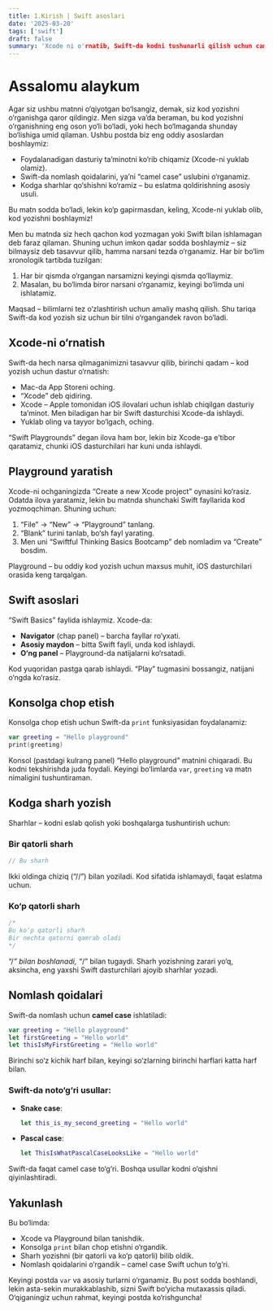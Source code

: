```yaml
---
title: 1.Kirish | Swift asoslari
date: '2025-03-20'
tags: ['swift']
draft: false
summary: 'Xcode ni o'rnatib, Swift-da kodni tushunarli qilish uchun camel case nomlash uslubi qo‘llaniladi. Shuningdek, sharhlar kodga eslatmalar kiritish va uni oson tushunish uchun muhim vositadir. Ushbu postda shu mavzularni ko‘rib chiqamiz.'
---
```

# Assalomu alaykum
  Agar siz ushbu matnni o‘qiyotgan bo‘lsangiz, demak, siz kod yozishni o‘rganishga qaror qildingiz. Men sizga va’da beraman, bu kod yozishni o‘rganishning eng oson yo‘li bo‘ladi, yoki hech bo‘lmaganda shunday bo‘lishiga umid qilaman. Ushbu postda biz eng oddiy asoslardan boshlaymiz:

- Foydalanadigan dasturiy ta’minotni ko‘rib chiqamiz (Xcode-ni yuklab olamiz).
- Swift-da nomlash qoidalarini, ya’ni “camel case” uslubini o‘rganamiz.
- Kodga sharhlar qo‘shishni ko‘ramiz – bu eslatma qoldirishning asosiy usuli.

Bu matn sodda bo‘ladi, lekin ko‘p gapirmasdan, keling, Xcode-ni yuklab olib, kod yozishni boshlaymiz!

Men bu matnda siz hech qachon kod yozmagan yoki Swift bilan ishlamagan deb faraz qilaman. Shuning uchun imkon qadar sodda boshlaymiz – siz bilmaysiz deb tasavvur qilib, hamma narsani tezda o‘rganamiz. Har bir bo‘lim xronologik tartibda tuzilgan:

1. Har bir qismda o‘rgangan narsamizni keyingi qismda qo‘llaymiz.
2. Masalan, bu bo‘limda biror narsani o‘rganamiz, keyingi bo‘limda uni ishlatamiz.

Maqsad – bilimlarni tez o‘zlashtirish uchun amaliy mashq qilish. Shu tariqa Swift-da kod yozish siz uchun bir tilni o‘rgangandek ravon bo‘ladi.

## Xcode-ni o‘rnatish

Swift-da hech narsa qilmaganimizni tasavvur qilib, birinchi qadam – kod yozish uchun dastur o‘rnatish:

- Mac-da App Storeni oching.
- “Xcode” deb qidiring.
- Xcode – Apple tomonidan iOS ilovalari uchun ishlab chiqilgan dasturiy ta’minot. Men biladigan har bir Swift dasturchisi Xcode-da ishlaydi.
- Yuklab oling va tayyor bo‘lgach, oching.

“Swift Playgrounds” degan ilova ham bor, lekin biz Xcode-ga e’tibor qaratamiz, chunki iOS dasturchilari har kuni unda ishlaydi.

## Playground yaratish

Xcode-ni ochganingizda “Create a new Xcode project” oynasini ko‘rasiz. Odatda ilova yaratamiz, lekin bu matnda shunchaki Swift fayllarida kod yozmoqchiman. Shuning uchun:

1. “File” → “New” → “Playground” tanlang.
2. “Blank” turini tanlab, bo‘sh fayl yarating.
3. Men uni “Swiftful Thinking Basics Bootcamp” deb nomladim va “Create” bosdim.

Playground – bu oddiy kod yozish uchun maxsus muhit, iOS dasturchilari orasida keng tarqalgan.

## Swift asoslari

“Swift Basics” faylida ishlaymiz. Xcode-da:

- **Navigator** (chap panel) – barcha fayllar ro‘yxati.
- **Asosiy maydon** – bitta Swift fayli, unda kod ishlaydi.
- **O‘ng panel** – Playground-da natijalarni ko‘rsatadi.

Kod yuqoridan pastga qarab ishlaydi. “Play” tugmasini bossangiz, natijani o‘ngda ko‘rasiz.

## Konsolga chop etish

Konsolga chop etish uchun Swift-da `print` funksiyasidan foydalanamiz:

```swift
var greeting = "Hello playground"
print(greeting)
```

Konsol (pastdagi kulrang panel) “Hello playground” matnini chiqaradi. Bu kodni tekshirishda juda foydali. Keyingi bo‘limlarda `var`, `greeting` va matn nimaligini tushuntiraman.

## Kodga sharh yozish

Sharhlar – kodni eslab qolish yoki boshqalarga tushuntirish uchun:

### Bir qatorli sharh

```swift
// Bu sharh
```

Ikki oldinga chiziq (“//”) bilan yoziladi. Kod sifatida ishlamaydi, faqat eslatma uchun.

### Ko‘p qatorli sharh

```swift
/*
Bu ko‘p qatorli sharh
Bir nechta qatorni qamrab oladi
*/
```

“/*” bilan boshlanadi, “*/” bilan tugaydi. Sharh yozishning zarari yo‘q, aksincha, eng yaxshi Swift dasturchilari ajoyib sharhlar yozadi.

## Nomlash qoidalari

Swift-da nomlash uchun **camel case** ishlatiladi:

```swift
var greeting = "Hello playground"
let firstGreeting = "Hello world"
let thisIsMyFirstGreeting = "Hello world"
```

Birinchi so‘z kichik harf bilan, keyingi so‘zlarning birinchi harflari katta harf bilan.

### Swift-da noto‘g‘ri usullar:

- **Snake case**:
  ```swift
  let this_is_my_second_greeting = "Hello world"
  ```

- **Pascal case**:
  ```swift
  let ThisIsWhatPascalCaseLooksLike = "Hello world"
  ```

Swift-da faqat camel case to‘g‘ri. Boshqa usullar kodni o‘qishni qiyinlashtiradi.

## Yakunlash

Bu bo‘limda:

- Xcode va Playground bilan tanishdik.
- Konsolga `print` bilan chop etishni o‘rgandik.
- Sharh yozishni (bir qatorli va ko‘p qatorli) bilib oldik.
- Nomlash qoidalarini o‘rgandik – camel case Swift uchun to‘g‘ri.

Keyingi postda `var`  va asosiy turlarni o‘rganamiz. Bu post sodda boshlandi, lekin asta-sekin murakkablashib, sizni Swift bo‘yicha mutaxassis qiladi. O‘qiganingiz uchun rahmat, keyingi postda ko‘rishguncha!

